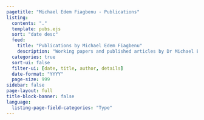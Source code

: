 ```yaml
---
pagetitle: "Michael Edem Fiagbenu - Publications"
listing:
  contents: "."
  template: pubs.ejs
  sort: "date desc"
  feed:
    title: "Publications by Michael Edem Fiagbenu"
    description: "Working papers and published articles by Dr Michael Edem Fiagbenu"
  categories: true
  sort-ui: false
  filter-ui: [date, title, author, details]
  date-format: "YYYY"
  page-size: 999
sidebar: false
page-layout: full
title-block-banner: false
language:
  listing-page-field-categories: "Type"
---
```

